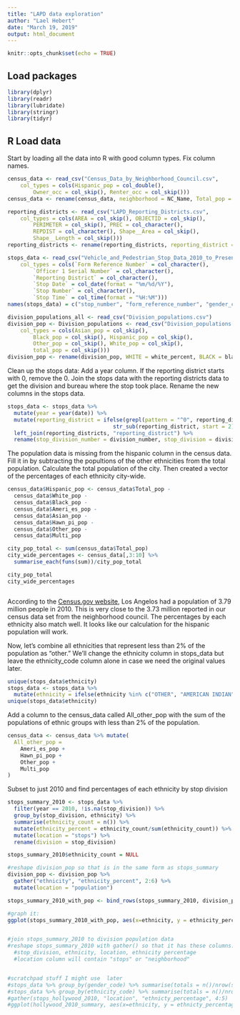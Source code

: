 ```yaml
---
title: "LAPD data exploration"
author: "Lael Hebert"
date: "March 19, 2019"
output: html_document
---
```


```r
knitr::opts_chunk$set(echo = TRUE)
```

## Load packages
```r
library(dplyr)
library(readr)
library(lubridate)
library(stringr)
library(tidyr)
```

## R Load data

Start by loading all the data into R with good column types. Fix column names.

```r
census_data <- read_csv("Census_Data_by_Neighborhood_Council.csv", 
    col_types = cols(Hispanic_pop = col_double(), 
        Owner_occ = col_skip(), Renter_occ = col_skip()))
census_data <- rename(census_data, neighborhood = NC_Name, Total_pop = "Total Population")

reporting_districts <- read_csv("LAPD_Reporting_Districts.csv", 
    col_types = cols(AREA = col_skip(), OBJECTID = col_skip(), 
        PERIMETER = col_skip(), PREC = col_character(), 
        REPDIST = col_character(), Shape__Area = col_skip(), 
        Shape__Length = col_skip()))
reporting_districts <- rename(reporting_districts, reporting_district = REPDIST, division_number = PREC, division = APREC, bureau = BUREAU, basic_car = BASICCAR)

stops_data <- read_csv("Vehicle_and_Pedestrian_Stop_Data_2010_to_Present.csv", 
    col_types = cols(`Form Reference Number` = col_character(), 
        `Officer 1 Serial Number` = col_character(), 
        `Reporting District` = col_character(), 
        `Stop Date` = col_date(format = "%m/%d/%Y"), 
        `Stop Number` = col_character(), 
        `Stop Time` = col_time(format = "%H:%M")))
names(stops_data) = c("stop_number", "form_reference_number", "gender_code", "ethnicity_code", "ethnicity", "date", "time", "officer_1_serial", "officer_1_division_num", "division_1", "officer_2_serial", "Officer_2_division_num", "division_2", "reporting_district", "stop_type", "post_stop_activity")

division_populations_all <- read_csv("Division_populations.csv")
division_pop <- Division_populations <- read_csv("Division_populations.csv", 
    col_types = cols(Asian_pop = col_skip(), 
        Black_pop = col_skip(), Hispanic_pop = col_skip(), 
        Other_pop = col_skip(), White_pop = col_skip(), 
        total_pop = col_skip()))
division_pop <- rename(division_pop, WHITE = white_percent, BLACK = black_percent, ASIAN = asian_percent, HISPANIC = hispanic_percent, OTHER = other_percent)


```
Clean up the stops data: 
Add a year column. 
If the reporting district starts with 0, remove the 0.
Join the stops data with the reporting districts data to get the division and bureau where the stop took place. 
Rename the new columns in the stops data.

```r
stops_data <- stops_data %>%
  mutate(year = year(date)) %>%
  mutate(reporting_district = ifelse(grepl(pattern = "^0", reporting_district), 
                                 str_sub(reporting_district, start = 2), reporting_district)) %>%
  left_join(reporting_districts, "reporting_district") %>%
  rename(stop_division_number = division_number, stop_division = division, stop_bureau = bureau, stop_basic_car = basic_car)


```

The population data is missing from the hispanic column in the census data. Fill it in by subtracting the popultions of the other ethnicities from the total population. Calculate the total population of the city. Then created a vector of the percentages of each ethnicity city-wide. 


```r
census_data$Hispanic_pop <- census_data$Total_pop - 
  census_data$White_pop -
  census_data$Black_pop -
  census_data$Ameri_es_pop -
  census_data$Asian_pop -
  census_data$Hawn_pi_pop -
  census_data$Other_pop -
  census_data$Multi_pop

city_pop_total <- sum(census_data$Total_pop)
city_wide_percentages <- census_data[,3:10] %>%
  summarise_each(funs(sum))/city_pop_total

city_pop_total
city_wide_percentages



```

According to the [Census.gov website](https://www.census.gov/quickfacts/fact/table/losangelescitycalifornia,losangelescountycalifornia/POP010210), Los Angelos had a population of 3.79 million people in 2010. This is very close to the 3.73 million reported in our census data set from the neighborhood council. The percentages by each ethnicity also match well. It looks like our calculation for the hispanic population will work.

Now, let's combine all ethnicities that represent less than 2% of the population as "other." We'll change the ethnicity column in stops_data but leave the ethnicity_code column alone in case we need the original values later. 
```r
unique(stops_data$ethnicity)
stops_data <- stops_data %>% 
  mutate(ethnicity = ifelse(ethnicity %in% c("OTHER", "AMERICAN INDIAN", "MULTI-DESCENTS"), "OTHER", ethnicity))
unique(stops_data$ethnicity)


```
Add a column to the census_data called All_other_pop with the sum of the populations of ethnic groups with less than 2% of the population.  
```r
census_data <- census_data %>% mutate(
  All_other_pop = 
    Ameri_es_pop +
    Hawn_pi_pop +
    Other_pop + 
    Multi_pop
)
```
Subset to just 2010 and find percentages of each ethnicity by stop division
```r


stops_summary_2010 <- stops_data %>% 
  filter(year == 2010, !is.na(stop_division)) %>%
  group_by(stop_division, ethnicity) %>%
  summarise(ethnicity_count = n()) %>%
  mutate(ethnicity_percent = ethnicity_count/sum(ethnicity_count)) %>%
  mutate(location = "stops") %>%
  rename(division = stop_division)

stops_summary_2010$ethnicity_count = NULL

#reshape division_pop so that is in the same form as stops_summary
division_pop <- division_pop %>%
  gather("ethnicity", "ethnicity_percent", 2:6) %>%
  mutate(location = "population")

stops_summary_2010_with_pop <- bind_rows(stops_summary_2010, division_pop)

#graph it:
ggplot(stops_summary_2010_with_pop, aes(x=ethnicity, y = ethnicity_percent)) + geom_bar(aes(fill = location), stat = 'identity', position = 'dodge') + facet_grid(division ~.)


#join stops_summary_2010 to division population data
#reshape stops_summary_2010 with gather() so that it has these columns:
  #stop_division, ethnicity, location, ethnicity percentage
  #location column will contain "stops" or "neighborhood" 


#scratchpad stuff I might use  later
#stops_data %>% group_by(gender_code) %>% summarise(totals = n()/nrow(stops_data))
#stops_data %>% group_by(ethnicity_code) %>% summarise(totals = n()/nrow(stops_data))
#gather(stops_hollywood_2010, "location", "ethnicty_percentage", 4:5)
#ggplot(hollywood_2010_summary, aes(x=ethnicity, y = ethnicty_percentage)) + geom_bar(aes(fill = location), stat = 'identity', position = 'dodge')
```

